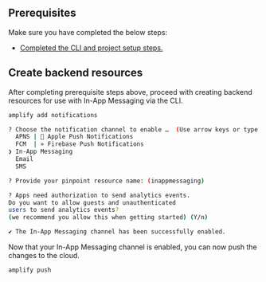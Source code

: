 ## Prerequisites

Make sure you have completed the below steps:

- [Completed the CLI and project setup steps.](/lib-v1/project-setup/prereq)

## Create backend resources

After completing prerequisite steps above, proceed with creating backend resources for use with In-App Messaging via the CLI.

```bash
amplify add notifications

? Choose the notification channel to enable …  (Use arrow keys or type to filter)
  APNS |  Apple Push Notifications
  FCM  | » Firebase Push Notifications
❯ In-App Messaging
  Email
  SMS

? Provide your pinpoint resource name: (inappmessaging)

? Apps need authorization to send analytics events.
Do you want to allow guests and unauthenticated
users to send analytics events?
(we recommend you allow this when getting started) (Y/n)

✔ The In-App Messaging channel has been successfully enabled.
```

Now that your In-App Messaging channel is enabled, you can now push the changes to the cloud.

```bash
amplify push
```
